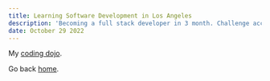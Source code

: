 ```yaml
---
title: Learning Software Development in Los Angeles
description: 'Becoming a full stack developer in 3 month. Challenge accepted!'
date: October 29 2022
---
```


My [coding dojo](https://www.codingdojo.com/campus/los-angeles-coding-bootcamp).

Go back [home](/).

